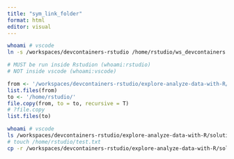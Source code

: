 ```yaml
---
title: "sym_link_folder"
format: html
editor: visual
---
```

```bash
whoami # vscode
ln -s /workspaces/devcontainers-rstudio /home/rstudio/ws_devcontainers
```

```r
# MUST be run inside Rstudion (whoami:rstudio)
# NOT inside vscode (whoami:vscode)

from <- '/workspaces/devcontainers-rstudio/explore-analyze-data-with-R/solution/all-systems-check'
list.files(from)
to <- '/home/rstudio/'
file.copy(from, to = to, recursive = T)
# ?file.copy
list.files(to)
```
```bash
whoami # vscode
ls /workspaces/devcontainers-rstudio/explore-analyze-data-with-R/solution/all-systems-check
# touch /home/rstudio/test.txt
cp -r /workspaces/devcontainers-rstudio/explore-analyze-data-with-R/solution/all-systems-check /home/rstudio
```

